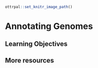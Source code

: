 
```r
ottrpal::set_knitr_image_path()
```

# Annotating Genomes

## Learning Objectives

## More resources
